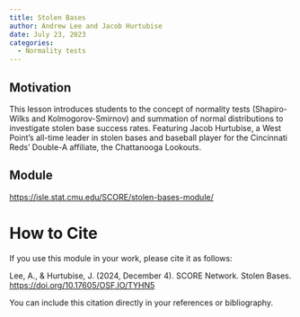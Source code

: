 ```yaml
---
title: Stolen Bases
author: Andrew Lee and Jacob Hurtubise
date: July 23, 2023
categories:
  - Normality tests
---
```


## Motivation

This lesson introduces students to the concept of normality tests (Shapiro-Wilks and Kolmogorov-Smirnov) and summation of normal distributions to investigate stolen base success rates. Featuring Jacob Hurtubise, a West Point's all-time leader in stolen bases and baseball player for the Cincinnati Reds' Double-A affiliate, the Chattanooga Lookouts.

## Module

[https://isle.stat.cmu.edu/SCORE/stolen-bases-module/](https://isle.stat.cmu.edu/SCORE/stolen-bases-module/)

# How to Cite

If you use this module in your work, please cite it as follows:

Lee, A., & Hurtubise, J. (2024, December 4). SCORE Network. Stolen Bases. <https://doi.org/10.17605/OSF.IO/TYHN5>

You can include this citation directly in your references or bibliography.

